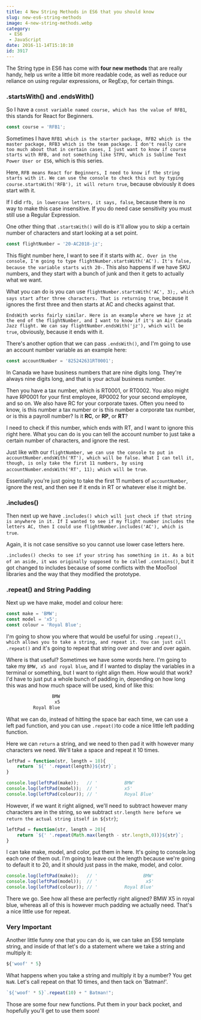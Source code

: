 ```yaml
---
title: 4 New String Methods in ES6 that you should know
slug: new-es6-string-methods
image: 4-new-string-methods.webp
category:
 - ES6
 - JavaScript
date: 2016-11-14T15:10:10
id: 3917
---
```


The String type in ES6 has come with **four new methods** that are really handy, help us write a little bit more readable code, as well as reduce our reliance on using regular expressions, or RegExp, for certain things.

### .startsWith() and .endsWith()

So I have a `const variable named course, which has the value of RFB1`, this stands for React for Beginners.

```js
const course = 'RFB1';
```

Sometimes I have `RFB1 which is the starter package, RFB2 which is the master package, RFB3 which is the team package. I don't really care too much about that in certain cases, I just want to know if course starts with RFB, and not something like STPU, which is Sublime Text Power User or ES6`, which is this series.

Here, `RFB means React for Beginners, I need to know if the string starts with it. We can use the console to check this out by typing course.startsWith('RFB'), it will return true`, because obviously it does start with it.

If I did `rfb, in lowercase letters, it says, false`, because there is no way to make this case insensitive. If you do need case sensitivity you must still use a Regular Expression.

One other thing that `.startsWith()` will do is it'll allow you to skip a certain number of characters and start looking at a set point.

```js
const flightNumber = '20-AC2018-jz';
```

This flight number here, I want to see if it starts with `AC. Over in the console, I'm going to type flightNumber.startsWith('AC'). It's false, because the variable starts with 20-`. This also happens if we have SKU numbers, and they start with a bunch of junk and then it gets to actually what we want.

What you can do is you can use `flightNumber.startsWith('AC', 3);, which says start after three characters. That is returning true`, because it ignores the first three and then starts at AC and checks against that.

`EndsWith works fairly similar. Here is an example where we have jz at the end of the flightNumber, and I want to know if it's an Air Canada Jazz flight. We can say flightNumber.endsWith('jz'), which will be true`, obviously, because it ends with it.

There's another option that we can pass `.endsWith()`, and I'm going to use an account number variable as an example here:

```js
const accountNumber = '825242631RT0001';
```

In Canada we have business numbers that are nine digits long. They're always nine digits long, and that is your actual business number.

Then you have a tax number, which is RT0001, or RT0002. You also might have RP0001 for your first employee, RP0002 for your second employee, and so on. We also have RC for your corporate taxes. Often you need to know, is this number a tax number or is this number a corporate tax number, or is this a payroll number? Is it **RC**, or **RP**, or **RT**?

I need to check if this number, which ends with RT, and I want to ignore this right here. What you can do is you can tell the account number to just take a certain number of characters, and ignore the rest.

Just like with our `flightNumber, we can use the console to put in accountNumber.endsWith('RT'), which will be false. What I can tell it, though, is only take the first 11 numbers, by using accountNumber.endsWith('RT', 11); which will be true`.

Essentially you're just going to take the first 11 numbers of `accountNumber`, ignore the rest, and then see if it ends in RT or whatever else it might be.

### .includes()

Then next up we have `.includes() which will just check if that string is anywhere in it. If I wanted to see if my flight number includes the letters AC, then I could use flightNumber.includes('AC'), which is true`.

Again, it is not case sensitive so you cannot use lower case letters here.

`.includes() checks to see if your string has something in it. As a bit of an aside, it was originally supposed to be called .contains()`, but it got changed to includes because of some conflicts with the MooTool libraries and the way that they modified the prototype.

### .repeat() and String Padding

Next up we have make, model and colour here:

```js
const make = 'BMW';
const model = 'x5';
const colour = 'Royal Blue';
```

I'm going to show you where that would be useful for using `.repeat(), which allows you to take a string, and repeat it. You can just call .repeat()` and it's going to repeat that string over and over and over again.

Where is that useful? Sometimes we have some words here. I'm going to take my `BMW, x5 and royal blue`, and if I wanted to display the variables in a terminal or something, but I want to right align them. How would that work? I'd have to just put a whole bunch of padding in, depending on how long this was and how much space will be used, kind of like this:

```js
                 BMW
                  x5
          Royal Blue
```

What we can do, instead of hitting the space bar each time, we can use a left pad function, and you can use `.repeat()`to code a nice little left padding function.

Here we can `return` a string, and we need to then pad it with however many characters we need. We'll take a space and repeat it 10 times.

```js
leftPad = function(str, length = 10){
    return `${' '.repeat(length)}${str}`;
}

console.log(leftPad(make));   // '          BMW'
console.log(leftPad(model));  // '          x5'
console.log(leftPad(colour)); // '          Royal Blue'
```

However, if we want it right aligned, we'll need to subtract however many characters are in the string, so we subtract `str.length here before we return the actual string itself in ${str}`;

```js
leftPad = function(str, length = 20){
    return `${' '.repeat(Math.max(length - str.length,0))}${str}`;
}
```

I can take make, model, and color, put them in here. It's going to console.log each one of them out. I'm going to leave out the length because we're going to default it to 20, and it should just pass in the make, model, and color.

```js
console.log(leftPad(make));   // '                 BMW'
console.log(leftPad(model));  // '                  x5'
console.log(leftPad(colour)); // '          Royal Blue'
```

There we go. See how all these are perfectly right aligned? BMW X5 in royal blue, whereas all of this is however much padding we actually need. That's a nice little use for repeat.

### Very Important

Another little funny one that you can do is, we can take an ES6 template string, and inside of that let's do a statement where we take a string and multiply it:

```js
${'woof' * 5}
```

What happens when you take a string and multiply it by a number? You get `NaN`. Let's call repeat on that 10 times, and then tack on 'Batman!'.

```js
`${'woof' * 5}`.repeat(10) + " Batman!";
```

Those are some four new functions. Put them in your back pocket, and hopefully you'll get to use them soon!